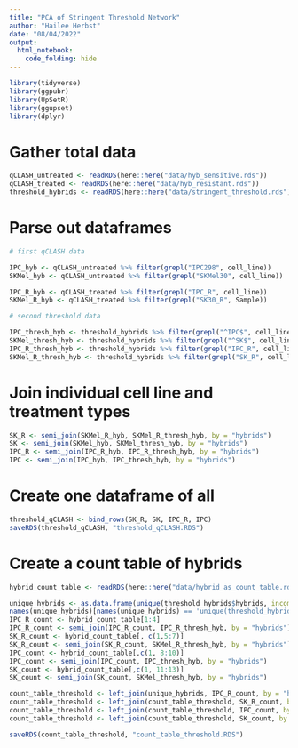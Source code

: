 ```yaml
---
title: "PCA of Stringent Threshold Network"
author: "Hailee Herbst"
date: "08/04/2022"
output:
  html_notebook:
    code_folding: hide
---
```


```r
library(tidyverse)
library(ggpubr)
library(UpSetR)
library(ggupset)
library(dplyr)

```

# Gather total data

```r
qCLASH_untreated <- readRDS(here::here("data/hyb_sensitive.rds"))
qCLASH_treated <- readRDS(here::here("data/hyb_resistant.rds"))
threshold_hybrids <- readRDS(here::here("data/stringent_threshold.rds"))

```

# Parse out dataframes 

```r
# first qCLASH data

IPC_hyb <- qCLASH_untreated %>% filter(grepl("IPC298", cell_line))
SKMel_hyb <- qCLASH_untreated %>% filter(grepl("SKMel30", cell_line))

IPC_R_hyb <- qCLASH_treated %>% filter(grepl("IPC_R", cell_line))
SKMel_R_hyb <- qCLASH_treated %>% filter(grepl("SK30_R", Sample))

# second threshold data

IPC_thresh_hyb <- threshold_hybrids %>% filter(grepl("^IPC$", cell_line))
SKMel_thresh_hyb <- threshold_hybrids %>% filter(grepl("^SK$", cell_line))
IPC_R_thresh_hyb <- threshold_hybrids %>% filter(grepl("IPC_R", cell_line))
SKMel_R_thresh_hyb <- threshold_hybrids %>% filter(grepl("SK_R", cell_line))
```


# Join individual cell line and treatment types
```r
SK_R <- semi_join(SKMel_R_hyb, SKMel_R_thresh_hyb, by = "hybrids")
SK <- semi_join(SKMel_hyb, SKMel_thresh_hyb, by = "hybrids")
IPC_R <- semi_join(IPC_R_hyb, IPC_R_thresh_hyb, by = "hybrids")
IPC <- semi_join(IPC_hyb, IPC_thresh_hyb, by = "hybrids")
```


# Create one dataframe of all 
```r
threshold_qCLASH <- bind_rows(SK_R, SK, IPC_R, IPC)
saveRDS(threshold_qCLASH, "threshold_qCLASH.RDS")
```




# Create a count table of hybrids
```r
hybrid_count_table <- readRDS(here::here("data/hybrid_as_count_table.rds"))

unique_hybrids <- as.data.frame(unique(threshold_hybrids$hybrids, incomparables = FALSE))
names(unique_hybrids)[names(unique_hybrids) == 'unique(threshold_hybrids$hybrids, incomparables = FALSE)'] <- 'hybrids'
IPC_R_count <- hybrid_count_table[1:4]
IPC_R_count <- semi_join(IPC_R_count, IPC_R_thresh_hyb, by = "hybrids")
SK_R_count <- hybrid_count_table[, c(1,5:7)]
SK_R_count <- semi_join(SK_R_count, SKMel_R_thresh_hyb, by = "hybrids")
IPC_count <- hybrid_count_table[,c(1, 8:10)]
IPC_count <- semi_join(IPC_count, IPC_thresh_hyb, by = "hybrids")
SK_count <- hybrid_count_table[,c(1, 11:13)]
SK_count <- semi_join(SK_count, SKMel_thresh_hyb, by = "hybrids")

count_table_threshold <- left_join(unique_hybrids, IPC_R_count, by = "hybrids")
count_table_threshold <- left_join(count_table_threshold, SK_R_count, by = "hybrids")
count_table_threshold <- left_join(count_table_threshold, IPC_count, by = "hybrids")
count_table_threshold <- left_join(count_table_threshold, SK_count, by = "hybrids")

saveRDS(count_table_threshold, "count_table_threshold.RDS")
```



